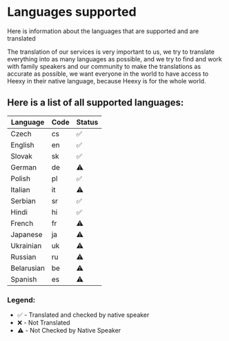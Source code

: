 # Languages supported

Here is information about the languages that are supported and are translated

The translation of our services is very important to us, we try to translate everything into as many languages as possible, and we try to find and work with family speakers and our community to make the translations as accurate as possible, we want everyone in the world to have access to Heexy in their native language, because Heexy is for the whole world.

## Here is a list of all supported languages:

| Language | Code | Status |
|----------|------|--------|
| Czech | cs | ✅ |
| English | en | ✅ |
| Slovak | sk | ✅ |
| German | de | ⚠️ |
| Polish | pl | ✅ |
| Italian | it | ⚠️ |
| Serbian | sr | ✅ |
| Hindi | hi | ✅ |
| French | fr | ⚠️ |
| Japanese | ja | ⚠️ |
| Ukrainian | uk | ⚠️ |
| Russian | ru | ⚠️ |
| Belarusian | be | ⚠️ |
| Spanish | es | ⚠️ |

### Legend:
- ✅ - Translated and checked by native speaker
- ❌ - Not Translated
- ⚠️ - Not Checked by Native Speaker